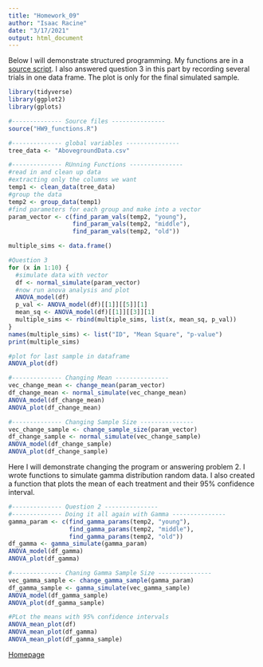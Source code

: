 ---
title: "Homework_09"
author: "Isaac Racine"
date: "3/17/2021"
output: html_document
---

Below I will demonstrate structured programming. My functions are in a [source script](.\hw9_source.html). I also answered question 3 in this part by recording several trials in one data frame. The plot is only for the final simulated sample.

```{r}
library(tidyverse)
library(ggplot2)
library(gplots)

#-------------- Source files ---------------
source("HW9_functions.R")

#-------------- global variables ---------------
tree_data <- "AbovegroundData.csv"

#-------------- RUnning Functions ---------------
#read in and clean up data
#extracting only the columns we want
temp1 <- clean_data(tree_data)
#group the data
temp2 <- group_data(temp1)
#find parameters for each group and make into a vector
param_vector <- c(find_param_vals(temp2, "young"),
                  find_param_vals(temp2, "middle"),
                  find_param_vals(temp2, "old"))

multiple_sims <- data.frame()

#Question 3
for (x in 1:10) {
  #simulate data with vector
  df <- normal_simulate(param_vector)
  #now run anova analysis and plot
  ANOVA_model(df)
  p_val <- ANOVA_model(df)[[1]][[5]][1]
  mean_sq <- ANOVA_model(df)[[1]][[3]][1]
  multiple_sims <- rbind(multiple_sims, list(x, mean_sq, p_val))
}
names(multiple_sims) <- list("ID", "Mean Square", "p-value")
print(multiple_sims)

#plot for last sample in dataframe
ANOVA_plot(df)

#-------------- Changing Mean ---------------
vec_change_mean <- change_mean(param_vector)
df_change_mean <- normal_simulate(vec_change_mean)
ANOVA_model(df_change_mean)
ANOVA_plot(df_change_mean)

#-------------- Changing Sample Size ---------------
vec_change_sample <- change_sample_size(param_vector)
df_change_sample <- normal_simulate(vec_change_sample)
ANOVA_model(df_change_sample)
ANOVA_plot(df_change_sample)
```

Here I will demonstrate changing the program or answering problem 2. I wrote functions to simulate gamma distribution random data. I also created a function that plots the mean of each treatment and their 95% confidence interval.
```{r}
#-------------- Question 2 ---------------
#-------------- Doing it all again with Gamma ---------------
gamma_param <- c(find_gamma_params(temp2, "young"),
                 find_gamma_params(temp2, "middle"),
                 find_gamma_params(temp2, "old"))
df_gamma <- gamma_simulate(gamma_param)
ANOVA_model(df_gamma)
ANOVA_plot(df_gamma)

#-------------- Chaning Gamma Sample Size ---------------
vec_gamma_sample <- change_gamma_sample(gamma_param)
df_gamma_sample <- gamma_simulate(vec_gamma_sample)
ANOVA_model(df_gamma_sample)  
ANOVA_plot(df_gamma_sample)  

#PLot the means with 95% confidence intervals
ANOVA_mean_plot(df)
ANOVA_mean_plot(df_gamma)
ANOVA_mean_plot(df_gamma_sample)

```

[Homepage](.\index.html)